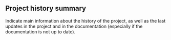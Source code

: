## Project history summary {#sec-project-history-summary}

Indicate main information about the history of the project, as well as the last updates in the project and in the documentation (especially if the documentation is not up to date).
